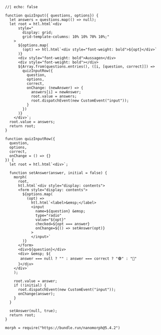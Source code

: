 ```ojs
//| echo: false

function quizInput({ questions, options}) {
  let answers = questions.map(() => null);
  let root = htl.html`<div
      style="
        display: grid;
        grid-template-columns: 10% 10% 70% 10%;"
    >
      ${options.map(
        (opt) => htl.html`<div style="font-weight: bold">${opt}</div>`
      )}
      <div style="font-weight: bold">Aussagen</div>
      <div style="font-weight: bold"></div>
      ${Array.from(questions.entries(), ([i, [question, correct]]) =>
        quizInputRow({
          question,
          options,
          correct,
          onChange: (newAnswer) => {
            answers[i] = newAnswer;
            root.value = answers;
            root.dispatchEvent(new CustomEvent("input"));
          }
        })
      )}
    </div>`;
  root.value = answers;
  return root;
}

function quizInputRow({
  question,
  options,
  correct,
  onChange = () => {}
}) {
  let root = htl.html`<div>`;

  function setAnswer(answer, initial = false) {
    morph(
      root,
      htl.html`<div style="display: contents"> 
      <form style="display: contents">
        ${options.map(
          (opt) =>
            htl.html`<label>&emsp;</label> 
            <input  
              name=${question} &emsp;
              type="radio"
              value="${opt}"
              checked=${opt === answer}
              onChange=${() => setAnswer(opt)}
            >
            </input>`
        )}
      </form>
      <div>${question}</div>
      <div> &emsp; ${
       answer === null ? "" : answer === correct ? "🟢" : "🔴"
      }</div>
    </div>`
    );

    root.value = answer;
    if (!initial) {
      root.dispatchEvent(new CustomEvent("input"));
      onChange(answer);
    }
  }

  setAnswer(null, true);
  return root;
}

morph = require("https://bundle.run/nanomorph@5.4.2")
```